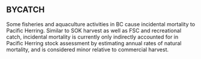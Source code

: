 ## BYCATCH {-}

<!-- In order to advance progress towards -->
<!-- a holistic ecosystem-based management (EBM) approach for Pacific Herring, -->
<!-- we present information to describe indirect effects -->
<!-- on herring populations such as incidental mortality.  -->
Some fisheries and aquaculture activities in BC cause
incidental mortality to Pacific Herring.
Similar to SOK harvest as well as FSC and recreational catch,
incidental mortality is currently only indirectly accounted for 
in Pacific Herring stock assessment by
estimating annual rates of natural mortality, 
and is considered minor relative to commercial harvest.
<!-- Impacts of additional mortality sources will be explored with the new  -->
<!-- modelling framework. -->

<!-- Again this year, we include data for -->
<!-- incidental mortality in finfish aquaculture activities -->

<!-- (Figure XX). -->
<!-- Note that incidental mortality data are reported by -->
<!-- Pacific Fishery Management Area (PFMA) -->
<!-- which are analogous to Statistical Areas, but -->
<!-- PFMAs are larger and can extend beyond SAR boundaries. -->
<!-- Data indicate the number of Pacific Herring dead and released, -->
<!-- with the following caveats: -->

<!-- 1. Unknown mortality rate for "released" fish, -->

<!-- 1. Unknown length, weight, age, and sex of fish, and -->

<!-- 1. "Herring-like" fish are assumed to be herring -->
<!-- when decomposition hinders identification. -->

<!-- Note that data from previous years are updated  -->
<!-- as DFO receives additional reports. -->
